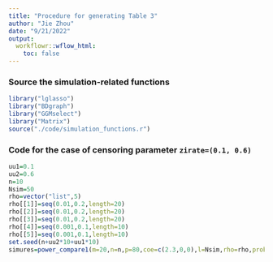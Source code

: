 ```yaml
---
title: "Procedure for generating Table 3"
author: "Jie Zhou"
date: "9/21/2022"
output:  
  workflowr::wflow_html:
    toc: false
---
```






### Source the simulation-related functions


```r
library("lglasso")
library("BDgraph")
library("GGMselect")
library("Matrix")
source("./code/simulation_functions.r")
```


### Code for the case of censoring parameter `zirate=(0.1, 0.6)`

```r
uu1=0.1
uu2=0.6
n=10
Nsim=50
rho=vector("list",5)
rho[[1]]=seq(0.01,0.2,length=20)
rho[[2]]=seq(0.01,0.2,length=20)
rho[[3]]=seq(0.01,0.2,length=20)
rho[[4]]=seq(0.001,0.1,length=10)
rho[[5]]=seq(0.001,0.1,length=10)
set.seed(n+uu2*10+uu1*10)
simures=power_compare1(m=20,n=n,p=80,coe=c(2.3,0,0),l=Nsim,rho=rho,prob=0.01,heter=T,community2=F,zirate=c(uu1, uu2))
```

